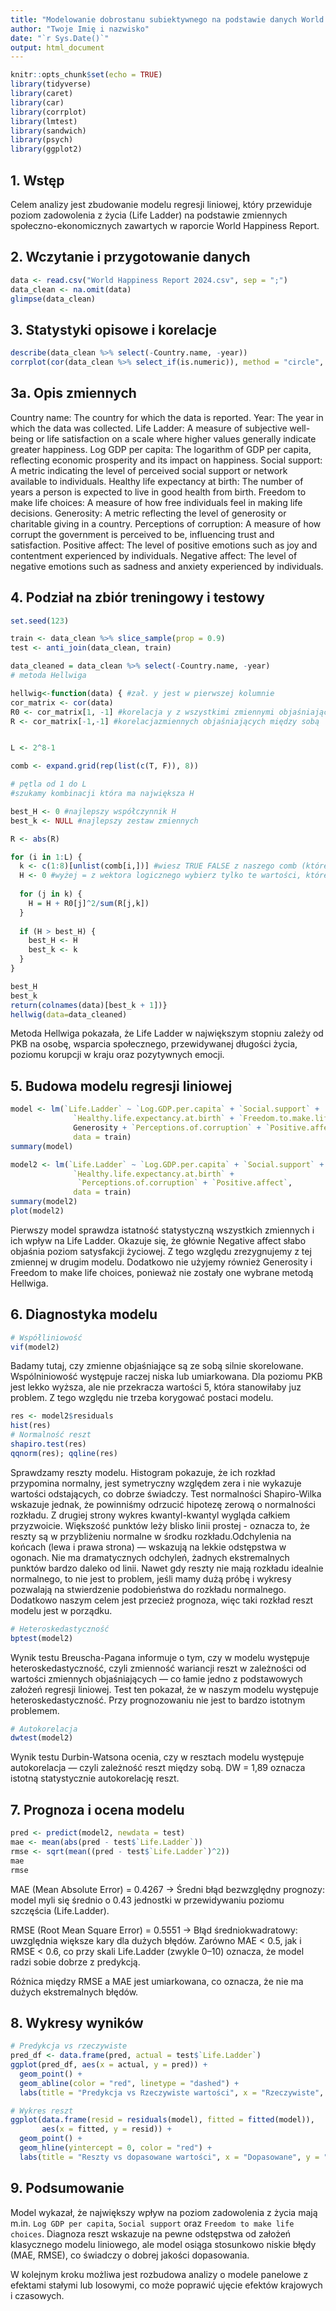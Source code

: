 ```yaml
---
title: "Modelowanie dobrostanu subiektywnego na podstawie danych World Happiness Report"
author: "Twoje Imię i nazwisko"
date: "`r Sys.Date()`"
output: html_document
---
```


```r
knitr::opts_chunk$set(echo = TRUE)
library(tidyverse)
library(caret)
library(car)
library(corrplot)
library(lmtest)
library(sandwich)
library(psych)
library(ggplot2)
```

## 1. Wstęp

Celem analizy jest zbudowanie modelu regresji liniowej, który przewiduje poziom zadowolenia z życia (Life Ladder) na podstawie zmiennych społeczno-ekonomicznych zawartych w raporcie World Happiness Report.

## 2. Wczytanie i przygotowanie danych

```r
data <- read.csv("World Happiness Report 2024.csv", sep = ";")
data_clean <- na.omit(data)
glimpse(data_clean)
```

## 3. Statystyki opisowe i korelacje

```r
describe(data_clean %>% select(-Country.name, -year))
corrplot(cor(data_clean %>% select_if(is.numeric)), method = "circle", type = "upper")
```

## 3a. Opis zmiennych 

Country name: The country for which the data is reported.
Year: The year in which the data was collected.
Life Ladder: A measure of subjective well-being or life satisfaction on a scale where higher values generally indicate greater happiness.
Log GDP per capita: The logarithm of GDP per capita, reflecting economic prosperity and its impact on happiness.
Social support: A metric indicating the level of perceived social support or network available to individuals.
Healthy life expectancy at birth: The number of years a person is expected to live in good health from birth.
Freedom to make life choices: A measure of how free individuals feel in making life decisions.
Generosity: A metric reflecting the level of generosity or charitable giving in a country.
Perceptions of corruption: A measure of how corrupt the government is perceived to be, influencing trust and satisfaction.
Positive affect: The level of positive emotions such as joy and contentment experienced by individuals.
Negative affect: The level of negative emotions such as sadness and anxiety experienced by individuals.

## 4. Podział na zbiór treningowy i testowy

```r
set.seed(123)

train <- data_clean %>% slice_sample(prop = 0.9) 
test <- anti_join(data_clean, train)
```

```r
data_cleaned = data_clean %>% select(-Country.name, -year) 
# metoda Hellwiga

hellwig<-function(data) { #zał. y jest w pierwszej kolumnie
cor_matrix <- cor(data)
R0 <- cor_matrix[1, -1] #korelacja y z wszystkimi zmiennymi objaśniającymi
R <- cor_matrix[-1,-1] #korelacjazmiennych objaśniających między sobą


L <- 2^8-1

comb <- expand.grid(rep(list(c(T, F)), 8))

# pętla od 1 do L
#szukamy kombinacji która ma największa H

best_H <- 0 #najlepszy współczynnik H
best_k <- NULL #najlepszy zestaw zmiennych

R <- abs(R)

for (i in 1:L) {
  k <- c(1:8)[unlist(comb[i,])] #wiesz TRUE FALSE z naszego comb (które zmienne w tym wypadku bierzemy a które nie)
  H <- 0 #wyżej = z wektora logicznego wybierz tylko te wartości, które są TRUE
  
  for (j in k) {
    H = H + R0[j]^2/sum(R[j,k])
  }
  
  if (H > best_H) {
    best_H <- H
    best_k <- k
  }
}

best_H
best_k
return(colnames(data)[best_k + 1])}
hellwig(data=data_cleaned)
```
Metoda Hellwiga pokazała, że Life Ladder w największym stopniu zależy od PKB na osobę, wsparcia społecznego, przewidywanej długości życia, poziomu korupcji w kraju oraz pozytywnych emocji.

## 5. Budowa modelu regresji liniowej

```r
model <- lm(`Life.Ladder` ~ `Log.GDP.per.capita` + `Social.support` +
              `Healthy.life.expectancy.at.birth` + `Freedom.to.make.life.choices` +
              Generosity + `Perceptions.of.corruption` + `Positive.affect` + `Negative.affect`,
              data = train)
summary(model)

model2 <- lm(`Life.Ladder` ~ `Log.GDP.per.capita` + `Social.support` +
              `Healthy.life.expectancy.at.birth` +
               `Perceptions.of.corruption` + `Positive.affect`,
              data = train)
summary(model2)
plot(model2)
```
Pierwszy model sprawdza istatność statystyczną wszystkich zmiennych i ich wpływ na Life Ladder. Okazuje się, że głównie Negative affect słabo objaśnia poziom satysfakcji życiowej. Z tego względu zrezygnujemy z tej zmiennej w drugim modelu. Dodatkowo nie użyjemy również Generosity i Freedom to make life choices, ponieważ nie zostały one wybrane metodą Hellwiga.

## 6. Diagnostyka modelu

```r
# Współliniowość
vif(model2)
```
Badamy tutaj, czy zmienne objaśniające są ze sobą silnie skorelowane. Wspólniniowość występuje raczej niska lub umiarkowana. Dla poziomu PKB jest lekko wyższa, ale nie przekracza wartości 5, która stanowiłaby juz problem. Z tego względu nie trzeba korygować postaci modelu.

```r
res <- model2$residuals
hist(res)
# Normalność reszt
shapiro.test(res)
qqnorm(res); qqline(res)
```
Sprawdzamy reszty modelu. Histogram pokazuje, że ich rozkład przypomina normalny, jest symetryczny względem zera i nie wykazuje wartości odstających, co dobrze świadczy. Test normalności Shapiro-Wilka wskazuje jednak, że powinniśmy odrzucić hipotezę zerową o normalności rozkładu. Z drugiej strony wykres kwantyl-kwantyl wygląda całkiem przyzwoicie. Większość punktów leży blisko linii prostej - oznacza to, że reszty są w przybliżeniu normalne w środku rozkładu.Odchylenia na końcach (lewa i prawa strona) — wskazują na lekkie odstępstwa w ogonach. Nie ma dramatycznych odchyleń, żadnych ekstremalnych punktów bardzo daleko od linii. Nawet gdy reszty nie mają rozkładu idealnie normalnego, to nie jest to problem, jeśli mamy dużą próbę i wykresy pozwalają na stwierdzenie podobieństwa do rozkładu normalnego. Dodatkowo naszym celem jest przecież prognoza, więc taki rozkład reszt modelu jest w porządku.

```r
# Heteroskedastyczność
bptest(model2)
```
Wynik testu Breuscha-Pagana informuje o tym, czy w modelu występuje heteroskedastyczność, czyli zmienność wariancji reszt w zależności od wartości zmiennych objaśniających — co łamie jedno z podstawowych założeń regresji liniowej. Test ten pokazał, że w naszym modelu występuje heteroskedastyczność. Przy prognozowaniu nie jest to bardzo istotnym problemem.

```r
# Autokorelacja
dwtest(model2)
```
Wynik testu Durbin-Watsona ocenia, czy w resztach modelu występuje autokorelacja — czyli zależność reszt między sobą. DW = 1,89 oznacza istotną statystycznie autokorelację reszt. 

## 7. Prognoza i ocena modelu

```r
pred <- predict(model2, newdata = test)
mae <- mean(abs(pred - test$`Life.Ladder`))
rmse <- sqrt(mean((pred - test$`Life.Ladder`)^2))
mae
rmse
```
MAE (Mean Absolute Error) = 0.4267
→ Średni błąd bezwzględny prognozy: model myli się średnio o 0.43 jednostki w przewidywaniu poziomu szczęścia (Life.Ladder).

RMSE (Root Mean Square Error) = 0.5551
→ Błąd średniokwadratowy: uwzględnia większe kary dla dużych błędów.
Zarówno MAE < 0.5, jak i RMSE < 0.6, co przy skali Life.Ladder (zwykle 0–10) oznacza, że model radzi sobie dobrze z predykcją.

Różnica między RMSE a MAE jest umiarkowana, co oznacza, że nie ma dużych ekstremalnych błędów.

## 8. Wykresy wyników

```r
# Predykcja vs rzeczywiste
pred_df <- data.frame(pred, actual = test$`Life.Ladder`)
ggplot(pred_df, aes(x = actual, y = pred)) +
  geom_point() +
  geom_abline(color = "red", linetype = "dashed") +
  labs(title = "Predykcja vs Rzeczywiste wartości", x = "Rzeczywiste", y = "Predykcja")

# Wykres reszt
ggplot(data.frame(resid = residuals(model), fitted = fitted(model)),
       aes(x = fitted, y = resid)) +
  geom_point() +
  geom_hline(yintercept = 0, color = "red") +
  labs(title = "Reszty vs dopasowane wartości", x = "Dopasowane", y = "Reszty")
```

## 9. Podsumowanie

Model wykazał, że największy wpływ na poziom zadowolenia z życia mają m.in. `Log GDP per capita`, `Social support` oraz `Freedom to make life choices`. Diagnoza reszt wskazuje na pewne odstępstwa od założeń klasycznego modelu liniowego, ale model osiąga stosunkowo niskie błędy (MAE, RMSE), co świadczy o dobrej jakości dopasowania.

W kolejnym kroku możliwa jest rozbudowa analizy o modele panelowe z efektami stałymi lub losowymi, co może poprawić ujęcie efektów krajowych i czasowych.
